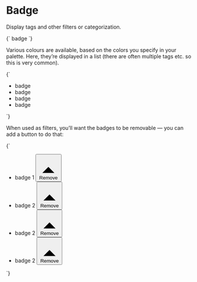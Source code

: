 
<Meta title="Atoms/Badge" />

# Badge

Display tags and other filters or categorization.

<Canvas>
  <Story name="Badge">
    {`
      <span class="o-badge o-badge--gray u-h6 u-font--medium">badge</span>
    `}
  </Story>
</Canvas>

Various colours are available, based on the colors you specify in your palette. Here, they’re displayed in a list (there are often multiple tags etc. so this is very common).

<Canvas>
  <Story name="Badge — color variants">
    {`
      <ul class="u-list-reset u-flex">
        <li class="u-margin-s--right">
          <span class="o-badge o-badge--gray u-h6 u-font--medium">badge</span>
        </li>
        <li class="u-margin-s--right">
          <span class="o-badge o-badge--brand-1 u-h6 u-font--medium">badge</span>
        </li>
        <li class="u-margin-s--right">
          <span class="o-badge o-badge--brand-2 u-h6 u-font--medium">badge</span>
        </li>
        <li class="u-margin-s--right">
          <span class="o-badge o-badge--danger u-h6 u-font--medium">badge</span>
        </li>
      </ul>
    `}
  </Story>
</Canvas>

When used as filters, you’ll want the badges to be removable — you can add a button to do that:

<Canvas>
  <Story name="Badge — with buttons">
    {`
      <ul class="u-list-reset u-flex">
        <li class="u-margin-s--right">
          <span class="o-badge o-badge--gray u-h6 u-font--medium">
            badge 1
            <button class="o-button o-button--icon o-button--icon-reversed o-button--small o-badge__button" type="button">
              <svg class="o-icon o-icon--m" xmlns="http://www.w3.org/2000/svg" viewBox="0 0 100 100">
                <path d="M80.41,88.89,50,58.49,19.59,88.89u-8.48-8.48L41.51,50,11.11,19.59l8.48-8.48L50,41.51l30.41-30.4,8.48,8.48L58.49,50l30.4,30.41Z" filu-rule="evenodd" aria-hidden="true" />
              </svg>
              <span class="u-sr-only">Remove</span>
            </button>
          </span>
        </li>
        <li class="u-margin-s--right">
          <span class="o-badge o-badge--brand-1 u-h6 u-font--medium">
            badge 2
            <button class="o-button o-button--icon o-button--icon-reversed o-button--small o-badge__button" type="button">
              <svg class="o-icon o-icon--m" xmlns="http://www.w3.org/2000/svg" viewBox="0 0 100 100">
                <path d="M80.41,88.89,50,58.49,19.59,88.89u-8.48-8.48L41.51,50,11.11,19.59l8.48-8.48L50,41.51l30.41-30.4,8.48,8.48L58.49,50l30.4,30.41Z" filu-rule="evenodd" aria-hidden="true"/>
              </svg>
              <span class="u-sr-only">Remove</span>
            </button>
          </span>
        </li>
        <li class="u-margin-s--right">
          <span class="o-badge o-badge--brand-2 u-h6 u-font--medium">
            badge 2
            <button class="o-button o-button--icon o-button--icon-reversed o-button--small o-badge__button" type="button">
              <svg class="o-icon o-icon--m" xmlns="http://www.w3.org/2000/svg" viewBox="0 0 100 100">
                <path d="M80.41,88.89,50,58.49,19.59,88.89u-8.48-8.48L41.51,50,11.11,19.59l8.48-8.48L50,41.51l30.41-30.4,8.48,8.48L58.49,50l30.4,30.41Z" filu-rule="evenodd" aria-hidden="true"/>
              </svg>
              <span class="u-sr-only">Remove</span>
            </button>
          </span>
        </li>
        <li class="u-margin-s--right">
          <span class="o-badge o-badge--danger u-h6 u-font--medium">
            badge 2
            <button class="o-button o-button--icon o-button--icon-reversed o-button--small o-badge__button" type="button">
              <svg class="o-icon o-icon--m" xmlns="http://www.w3.org/2000/svg" viewBox="0 0 100 100">
                <path d="M80.41,88.89,50,58.49,19.59,88.89u-8.48-8.48L41.51,50,11.11,19.59l8.48-8.48L50,41.51l30.41-30.4,8.48,8.48L58.49,50l30.4,30.41Z" filu-rule="evenodd" aria-hidden="true"/>
              </svg>
              <span class="u-sr-only">Remove</span>
            </button>
          </span>
        </li>
      </ul>
    `}
  </Story>
</Canvas>
